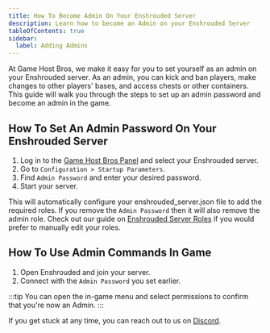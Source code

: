 ```yaml
---
title: How To Become Admin On Your Enshrouded Server
description: Learn how to become an Admin on your Enshrouded Server
tableOfContents: true
sidebar:
  label: Adding Admins
---
```


At Game Host Bros, we make it easy for you to set yourself as an admin on your Enshrouded server. As an admin, you can kick and ban players, make changes to other players' bases, and access chests or other containers. This guide will walk you through the steps to set up an admin password and become an admin in the game.

## How To Set An Admin Password On Your Enshrouded Server

1. Log in to the [Game Host Bros Panel](https://panel.gamehostbros.com/) and select your Enshrouded server.
2. Go to `Configuration > Startup Parameters`.
3. Find `Admin Password` and enter your desired password.
4. Start your server.

This will automatically configure your enshrouded_server.json file to add the required roles. If you remove the `Admin Password` then it will also remove the admin role. Check out our guide on [Enshrouded Server Roles](/games/enshrouded/server-roles/) if you would prefer to manually edit your roles.

## How To Use Admin Commands In Game

1. Open Enshrouded and join your server.
2. Connect with the `Admin Password` you set earlier.

:::tip
You can open the in-game menu and select permissions to confirm that you're now an Admin.
:::

If you get stuck at any time, you can reach out to us on [Discord](https://discord.gg/FN4XgbAwzr).

